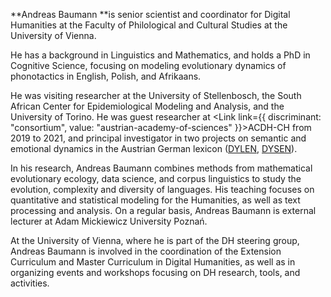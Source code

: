**Andreas Baumann **is senior scientist and coordinator for Digital Humanities at the Faculty of Philological and Cultural Studies at the University of Vienna.

He has a background in Linguistics and Mathematics, and holds a PhD in Cognitive Science, focusing on modeling evolutionary dynamics of phonotactics in English, Polish, and Afrikaans.

He was visiting researcher at the University of Stellenbosch, the South African Center for Epidemiological Modeling and Analysis, and the University of Torino. He was guest researcher at <Link link={{ discriminant: "consortium", value: "austrian-academy-of-sciences" }}>ACDH-CH</Link> from 2019 to 2021, and principal investigator in two projects on semantic and emotional dynamics in the Austrian German lexicon ([DYLEN](https://www.oeaw.ac.at/acdh/projects/dylen/), [DYSEN](https://www.oeaw.ac.at/acdh/projects/completed-projects/dysen)).

In his research, Andreas Baumann combines methods from mathematical evolutionary ecology, data science, and corpus linguistics to study the evolution, complexity and diversity of languages. His teaching focuses on quantitative and statistical modeling for the Humanities, as well as text processing and analysis. On a regular basis, Andreas Baumann is external lecturer at Adam Mickiewicz University Poznań.

At the University of Vienna, where he is part of the DH steering group, Andreas Baumann is involved in the coordination of the Extension Curriculum and Master Curriculum in Digital Humanities, as well as in organizing events and workshops focusing on DH research, tools, and activities.
